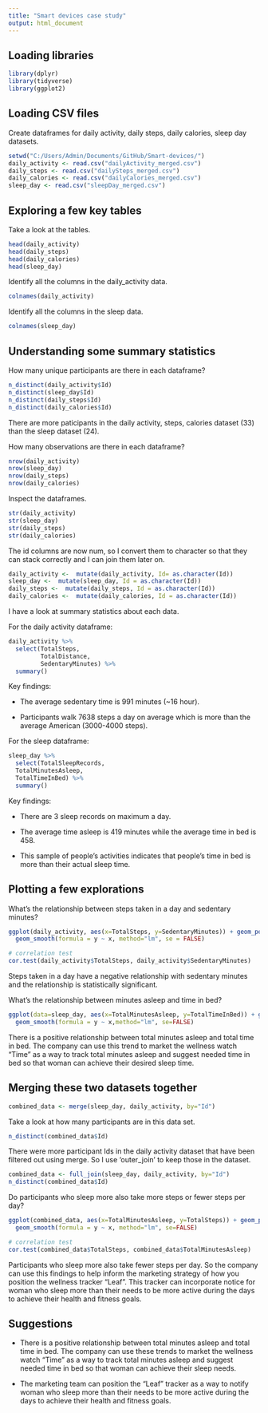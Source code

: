 ```yaml
---
title: "Smart devices case study"
output: html_document
---
```


## Loading libraries

```r
library(dplyr)
library(tidyverse)
library(ggplot2)
```


## Loading CSV files
Create dataframes for daily activity, daily steps, daily calories, sleep day datasets.

```r
setwd("C:/Users/Admin/Documents/GitHub/Smart-devices/")
daily_activity <- read.csv("dailyActivity_merged.csv")
daily_steps <- read.csv("dailySteps_merged.csv")
daily_calories <- read.csv("dailyCalories_merged.csv")
sleep_day <- read.csv("sleepDay_merged.csv") 
```

## Exploring a few key tables

Take a look at the tables.
```r
head(daily_activity)
head(daily_steps)
head(daily_calories)
head(sleep_day)
```

Identify all the columns in the daily_activity data.
```r
colnames(daily_activity)
```

Identify all the columns in the sleep data.
```r
colnames(sleep_day)
```

## Understanding some summary statistics
How many unique participants are there in each dataframe? 

```r
n_distinct(daily_activity$Id)
n_distinct(sleep_day$Id)
n_distinct(daily_steps$Id)
n_distinct(daily_calories$Id)
```
There are more paticipants in the daily activity, steps, calories dataset (33) than the sleep dataset (24).

How many observations are there in each dataframe?
```r
nrow(daily_activity)
nrow(sleep_day)
nrow(daily_steps)
nrow(daily_calories)
```
Inspect the dataframes.
```r
str(daily_activity)
str(sleep_day)
str(daily_steps)
str(daily_calories)
```
The id columns are now num, so I convert them to character so that they can stack correctly and I can join them later on.

```r
daily_activity <-  mutate(daily_activity, Id= as.character(Id))
sleep_day <-  mutate(sleep_day, Id = as.character(Id))
daily_steps <-  mutate(daily_steps, Id = as.character(Id))
daily_calories <-  mutate(daily_calories, Id = as.character(Id))
```

I have a look at summary statistics about each data.

For the daily activity dataframe:
```r
daily_activity %>%  
  select(TotalSteps,
         TotalDistance,
         SedentaryMinutes) %>%
  summary()
```
Key findings:

* The average sedentary time is 991 minutes (~16 hour).

* Participants walk 7638 steps a day on average which is more than the average American (3000-4000 steps).


For the sleep dataframe:
```r
sleep_day %>%  
  select(TotalSleepRecords,
  TotalMinutesAsleep,
  TotalTimeInBed) %>%
  summary()
```
Key findings:

* There are 3 sleep records on maximum a day.

* The average time asleep is 419 minutes while the average time in bed is 458.

* This sample of people's activities indicates that people's time in bed is more than their actual sleep time.

## Plotting a few explorations

What's the relationship between steps taken in a day and sedentary minutes? 

```r
ggplot(daily_activity, aes(x=TotalSteps, y=SedentaryMinutes)) + geom_point()+
  geom_smooth(formula = y ~ x, method="lm", se = FALSE)
```

```r
# correlation test
cor.test(daily_activity$TotalSteps, daily_activity$SedentaryMinutes)
```

Steps taken in a day have a negative relationship with sedentary minutes and the relationship is statistically significant.

What's the relationship between minutes asleep and time in bed?

```r
ggplot(data=sleep_day, aes(x=TotalMinutesAsleep, y=TotalTimeInBed)) + geom_point() +
  geom_smooth(formula = y ~ x,method="lm", se=FALSE)
```

There is a positive relationship between total minutes asleep and total time in bed. The company can use this trend to market the wellness watch "Time" as a way to track total minutes asleep and suggest needed time in bed so that woman can achieve their desired sleep time.

## Merging these two datasets together

```r
combined_data <- merge(sleep_day, daily_activity, by="Id")
```

Take a look at how many participants are in this data set.

```r
n_distinct(combined_data$Id)
```

There were more participant Ids in the daily activity dataset that have been filtered out using merge. So I use 'outer_join' to keep those in the dataset. 

```r
combined_data <- full_join(sleep_day, daily_activity, by="Id")
n_distinct(combined_data$Id)
```

Do participants who sleep more also take more steps or fewer steps per day?

```r
ggplot(combined_data, aes(x=TotalMinutesAsleep, y=TotalSteps)) + geom_point() +
  geom_smooth(formula = y ~ x, method="lm", se=FALSE)
```

```r
# correlation test
cor.test(combined_data$TotalSteps, combined_data$TotalMinutesAsleep)
```

Participants who sleep more also take fewer steps per day. So the company can use this findings to help inform the marketing strategy of how you position the wellness tracker "Leaf". This tracker can incorporate notice for woman who sleep more than their needs to be more active during the days to achieve their health and fitness goals.

## Suggestions
* There is a positive relationship between total minutes asleep and total time in bed. The company can use these trends to market the wellness watch "Time" as a way to track total minutes asleep and suggest needed time in bed so that woman can achieve their sleep needs.

* The marketing team can position the "Leaf" tracker as a way to notify woman who sleep more than their needs to be more active during the days to achieve their health and fitness goals.